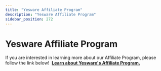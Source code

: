 ```yaml
---
title: "Yesware Affiliate Program"
description: "Yesware Affiliate Program"
sidebar_position: 272
---
```


# Yesware Affiliate Program

If you are interested in learning more about our Affiliate Program, please follow the link below! 
[**Learn about Yesware's Affiliate Program.**](https://www.yesware.com/affiliate-program)